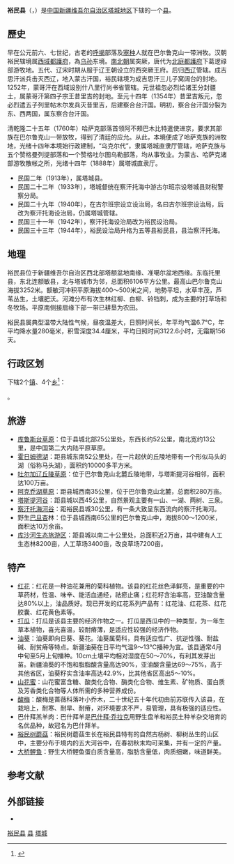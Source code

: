 {{redirect2|裕民|中国[[清朝|清朝]]时期[[三藩之乱|三藩之乱]]首领之一[[耿精忠|耿精忠]]的钱号|裕民 (耿精忠)}}
{{Infobox China County
|county  = 裕民县
|Photo =
|Photoname=
|officerTitle=
|officer=
|officerTitle2=
|officer2=
|map = Location of Yumin within Xinjiang (China).png
|mapsize = 240px
|map_caption = 
|Pinyin   = 
|Belong = [[新疆维吾尔自治区|新疆维吾尔自治区]][[塔城地区|塔城地区]]
|Types= [[县|县]]
|admincode = 654225
|founded =
|seat = [[哈拉布拉镇|哈拉布拉镇]]
|division= 6
|town= 1
|township= 5
|subdistrict=
|area = 6090
|area land =
|area water =
|census yr = 
|pop = 5万
|density =
|postcode =834700
|areacode= 901
| carlicense = 新G
| web = www.xjym.gov.cn
| web_title = 裕民县政府网
}}
'''裕民县'''（{{lang-ug|چاغانتوقاي ناھىيىسى}}，{{lang-kk|شاعانتوعاي اۋدانى}}）是[[中华人民共和国|中国]][[新疆维吾尔自治区|新疆维吾尔自治区]][[塔城地区|塔城地区]]下辖的一个[[县|县]]。

==歷史==
早在公元前六、七世纪，古老的[[呼揭|呼揭]]部落及[[塞种|塞种]]人就在巴尔鲁克山一带洲牧。汉朝裕民辖境属[[西域都護府|西域都護府]]，為[[乌孙|乌孙]]东境。[[南北朝|南北朝]]属突厥，唐代为[[北庭都護府|北庭都護府]]下葛逻祿部游牧地。五代、辽宋时期从服于辽王朝设立的西突厥王府。后归[[西辽|西辽]]管辖。成吉思汗派兵击灭西辽，地入蒙古汗国，裕民辖境为成吉思汗三儿子窝阔台的封地。1252年，蒙哥汗在西域设别什八里行尚书省管辖。元世祖忽必烈给诸王分封疆土，属蒙哥汗第四子宗王昔里吉的封地。至元十四年（1354年）昔里吉叛元，忽必烈遣五子列里帖木尔发兵灭昔里吉，后建察合台汗国。明初，察合台汗国分裂为东、西两国，属东察合台汗国。

清乾隆二十五年（1760年）哈萨克部落首领阿不颊巴木比特遣使进京，要求其部族在巴尔鲁克山一带放牧，得到了清廷的应允。从此，本境便成了哈萨克族的洲牧地，光绪十四年本境始行政建制，“乌克尔代”，隶属塔城直隶厅管辖，哈萨克族与五个赞格曼列提部落和一个赞格吐尔图乌勒部落，均从事牧业。为蒙古、哈萨克诸部游牧散帐之所，光绪十四年（1888年）属塔城直隶厅。
*民国二年（1913年），属塔城县。
*民国二十二年（1933年），塔城督统在察汗托海中游古尔班宗设塔城县财税警察分局。
*民国二十九年（1940年），在古尔班宗设立设治局，名曰古尔班宗设治局，后改为察汗托海设治局，仍属塔城管辖。
*民国三十一年（1942年），察汗托海设治局改为裕民设治局。
*民国三十三年（1944年），裕民设治局升格为五等县裕民县，县治察汗托海。

==地理==
裕民县位于新疆维吾尔自治区西北部塔额盆地南缘、准噶尔盆地西缘。东临托里县，东北连额敏县，北与塔城市为邻，总面积6106平方公里。最高山巴尔鲁克山海拔3252米。额敏河冲积平原海拔400～500米之间，地勢平坦，水草丰茂，芦苇丛生，土壤肥沃。河滩分布有次生林红柳、白柳、铃铛刺，成为主要的打草场和冬牧场。平原南侧接扇缘下部一带已耕垦为农田。

裕民县属典型温带大陆性气候，昼夜温差大，日照时间长，年平均气温6.7℃，年平均降水量280毫米，积雪深度34.4厘米，平均日照时间3122.6小时，无霜期156天。

== 行政区划 ==
{{PAGENAMEBASE}}下辖2个[[行政建制镇|镇]]、4个[[乡_(中华人民共和国)|乡]]<ref>{{PRC admin/ref sgc|65/42/25}}</ref>：

{{PRC admin/children|65/42/25}}。

==旅游==
*[[库鲁斯台草原|库鲁斯台草原]]：位于县城北部25公里处，东西长约52公里，南北宽约13公里，是中国第二大内陆平原草原。 
*[[霍日姆德湖|霍日姆德湖]]：距县城东南52公里处，在一片起伏的丘陵地带有一个形似马头的湖（俗称马头湖），面积约10000多平方米。
*[[吐尔加辽丘陵草原|吐尔加辽丘陵草原]]：位于巴尔鲁克山北麓丘陵地带，与塔斯提河谷相邻，面积达100万亩。
*[[阿克乔湖草原|阿克乔湖草原]]：距县城西南35公里，位于巴尔鲁克山北麓，总面积280万亩。
*[[塔斯提河谷|塔斯提河谷]]：距县城以西45公里，自然景观主要有一山、一湖、两树、三泉。
*[[察汗托海河谷|察汗托海河谷]]：距裕民县城30公里，有一条大致呈东西流向的察汗托海河。
*野生[[巴旦杏|巴旦杏]]林：位于县城西南65公里的巴尔鲁克山中，海拔800～1200米，面积达10万余亩。
*[[库沙河生态旅游区|库沙河生态旅游区]]：距县城以南二十公里处，总面积近2万亩，其中建有人工生态林8200亩，人工草场3400亩，改良草场7200亩。

==特产==
*[[红花|红花]]：红花是一种油花兼用的菊科植物。该县的红花丝色泽鲜亮，是重要的中草药材，性温、味辛、能活血通经，祛瘀止痛；红花籽含油率高，亚油酸含量达80%以上，油品质好。现已开发的红花系列产品有：红花油、红花茶、红花胶囊、红花黄色素等。
*[[打瓜|打瓜]]：打瓜是该县主要的经济作物之一。打瓜是西瓜中的一种类型，为一年生草本植物，喜光喜温，较耐瘠薄，是适应性较强的经济作物。
*[[油葵|油葵]]：油葵即向日葵、葵花。油葵属菊科，具有适应性广、抗逆性强、耐盐碱、耐贫瘠等特点。新疆油葵在日平均气温9～13℃播种为宜。该县通常4月中旬至5月上旬播种。10cm土壤平均相对湿度在50～70%，有利其发芽出苗。新疆油葵的不饱和脂脂酸含量高达90%，亚油酸含量达69～75%，高于其他省区，油葵籽实含油率高达42.9%，比其他省区高出5～10%。
*[[山花蜜|山花蜜]]：山花蜜富含糖、酸类化合物、酶类化合物、维生素、矿物质、蛋白质及芳香类化合物等人体所需的多种营养成份。
*[[酸梅|酸梅]]：酸梅是蔷薇科落叶小乔木，二十世纪五十年代初由前苏联传入该县，在栽培上，耐寒、耐旱、耐瘠，对环境要求不严，易管理，具有极强的适应性。
*巴什拜羔羊肉：巴什拜羊是[[巴什拜·乔拉克|巴什拜·乔拉克]]用野生盘羊和裕民土种羊杂交培育的名优品种，故冠名为巴什拜羊。
*[[裕民树蘑菇|裕民树蘑菇]]：裕民树蘑菇生长在裕民县特有的自然古杨树、柳树丛生的山区中，主要分布于境内的五大河谷中，在春初秋末均可采集，并有一定的产量。
*[[大桥鲤鱼|大桥鲤鱼]]：野生大桥鲤鱼蛋白质含量高，脂肪含量低，肉质细嫩，味道鲜美。

== 参考文献 ==
{{reflist}}

== 外部链接 ==
* {{Official website|http://www.xjym.gov.cn/|name=裕民县人民政府}}

{{裕民县行政区划}}
{{塔城地区行政区划}}
{{新疆行政区划}}
{{中华人民共和国陆地边境县}}

[[Category:裕民县|]]
[[Category:塔城县市|县]]
[[Category:新疆县份|塔城]]